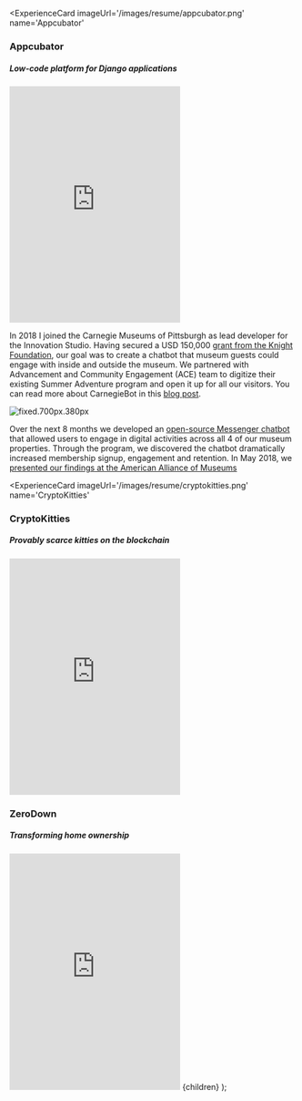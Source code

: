 
<ExperienceCard
    imageUrl='/images/resume/appcubator.png'
    name='Appcubator'
>

### Appcubator

##### Low-code platform for Django applications

<iframe
  width={'100%'}
  height='415'
  src='https://www.youtube-nocookie.com/embed/hZTx0vXUo34?controls=0'
  frameborder='0'
  allow='accelerometer; autoplay; clipboard-write; encrypted-media; gyroscope; picture-in-picture;'
  allowfullscreen
/>

Appcubator is the easiest way to prototype. It's goal is to allow non-technical
founders to create and deploy working MVPs using a simple drag-n-drop interface.
Unlike other no-code / low-code solutions at the time, we allowed users to
export fully readably code and continue developing their apps with their own
developers.

In 2012, I was invited by my friends Karan Sikka and Ilter Canberk to join their
startup as a founding engineer. Appcubator had just participated in the
[YC W13](https://www.ycdb.co/company/appcubator) batch and was one of the
earliest low-code solutions to hit the market. My job was to develop the plugin
editor our team used to create and integrate functionality into applications.
This allowed our users quickly extend their app with 3rd party integrations and
common recipes.

After a magnificent journey our team decided to phase out operations and
[open-source our code](https://github.com/appcubator/appbuild) in 2014. Working
on Appcubator was one of the most formative experiences of my career. With
Appcubator, I learned how to work with clients, ship on tight deadlines and made
the difficult tradeoffs between cost, speed and quality critical to business
operations.

</ExperienceCard>

<ExperienceCard
  imageUrl='/images/resume/streetjumper.png'
  name='Street Jumper'
>

### Street Jumper

##### Hyperlocal delivery service

<div
  className='w-full flex justify-center items-center relative'
  style={{ background: '#509999' }}
>
  <Image
    src='/images/resume/streetjumper.png'
    layout='intrinsic'
    width={400}
    height={400}
  />
</div>

Street Jumper is a hyperlocal delivery startup based in Jaipur, Rajasthan.
Between 2014 and 2016, we offered a point-to-point delivery service in the city
In 2014, my classmate Tarin asked me join his company Street Jumper to help him
build out and enhance the technology behind the platform. Over a period of one
year, I worked with our team of engineers and designers to develop and enhance
web, iOS and Android applications for users and delivery partners. At our peak,
we employed 50 delivery partners and processed 250-300 orders per day. In 2016,
Street Jumper was
[acquired by Mumbai based investor and entrepreneur Sandip Modi.](https://webcache.googleusercontent.com/search?q=cache:AjJa8-lD5WQJ:https://www.dealstreetasia.com/stories/38842-38842/+&cd=1&hl=en&ct=clnk&gl=us)

Building Street Jumper was a foundational experience for me and I'm extremely
thankful to my co-founder, Tarin. I learned how a focus on privacy and security
can transform an operations-intensive user experience. I also gained experience
in a highly competitive Indian market.

</ExperienceCard>

<ExperienceCard imageUrl='/images/resume/gwf.jpeg' name='Games With Friends'>

### Games With Friends

##### Social games for iMessage and Messenger

<div className='w-full flex justify-center items-center'>
  <video
    src='/images/resume/gwf.mp4'
    controls
    muted
    className='h-96'
    poster='/images/resume/gwf-static.png'
  />
</div>

As part of the Advanced Technology and Growth Team at Zynga, one of my jobs was
to build games and core tech for emerging platforms. At the time, Apple had just
[released Apps for iMessage](https://9to5mac.com/2016/09/12/disney-imessage-app-store-stickers-ios-10/)
and Facebook was in the process of
[launching Instant Games](https://techcrunch.com/2016/11/29/messenger-instant-games/).
With over 65% of users' mobile time spent in messaging apps, it was the perfect
opportunity to inject fun into everyday conversations for our players.

<div className='w-full flex justify-center items-center'>

![fixed.640px.380px](/images/resume/gameswithfriends.webp)

</div>

Throughout 2016, I build client libraries and APIs that were used in over 8
Zynga games. I also integrated Messenger APIs into Zynga's launch titles for
Instant Games allowing our designers and PMs to easily send rich texts over
Messenger to reactivate our players. During this time, I gained invaluable
experience in database operation, systems design and product management from an
engineer's perspective.

</ExperienceCard>

<ExperienceCard imageUrl='/images/resume/carnegiebot.png' name='CarnegieBot'>

### CarnegieBot

##### Summer Adventure with a digital Carnegie

<iframe
  width={'100%'}
  height='415'
  src='https://www.youtube.com/embed/sBRRvjz8JcQ'
  frameborder='0'
  allow='accelerometer; autoplay; clipboard-write; encrypted-media; gyroscope; picture-in-picture'
  allowfullscreen
></iframe>

In 2018 I joined the Carnegie Museums of Pittsburgh as lead developer for the
Innovation Studio. Having secured a USD 150,000
[grant from the Knight Foundation](https://knightfoundation.org/articles/museums-technology-new-avenues-for-wonder/),
our goal was to create a chatbot that museum guests could engage with inside and
outside the museum. We partnered with Advancement and Community Engagement (ACE)
team to digitize their existing Summer Adventure program and open it up for all
our visitors. You can read more about CarnegieBot in this
[blog post](https://studio.carnegiemuseums.org/a-chatbot-adventure-c729812571ea).

<div className='w-full flex justify-center items-center'>

![fixed.700px.380px](/images/resume/chatbot.png)

</div>

Over the next 8 months we developed an
[open-source Messenger chatbot](https://github.com/achadha235/andybot-botpress)
that allowed users to engage in digital activities across all 4 of our museum
properties. Through the program, we discovered the chatbot dramatically
increased membership signup, engagement and retention. In May 2018, we
[presented our findings at the American Alliance of Museums](https://www.aam-us.org/2018/04/10/chat-with-andybot-at-aam-2018/)

</ExperienceCard>

<ExperienceCard
  imageUrl='/images/resume/cryptokitties.png'
  name='CryptoKitties'
>

### CryptoKitties

##### Provably scarce kitties on the blockchain

<iframe
  width={'100%'}
  height='415'
  src='https://www.youtube.com/embed/jGfvkjzLrNw'
  frameborder='0'
  allow='accelerometer; autoplay; clipboard-write; encrypted-media; gyroscope; picture-in-picture'
  allowfullscreen
></iframe>

</ExperienceCard>

<ExperienceCard imageUrl='/images/resume/zerodown.jpg' name='ZeroDown'>

### ZeroDown

##### Transforming home ownership

<iframe
  width={'100%'}
  height='415'
  src='https://www.youtube.com/embed/qNQk29B_oEo'
  frameborder='0'
  allow='accelerometer; autoplay; clipboard-write; encrypted-media; gyroscope; picture-in-picture'
  allowfullscreen
></iframe>

</ExperienceCard>

  <MDXProvider components={components}>
    <React.Fragment>{children}</React.Fragment>
  </MDXProvider>
);
